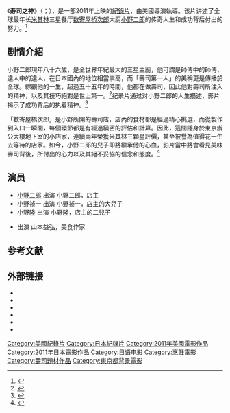 {{noteTA
|G1=Show
|G2=Movie
}}
{{电影信息框
| 中国大陆片名= 寿司之神
| 香港片名 = 小野二郎：壽司夢
| 台湾片名 = 壽司之神
| 片名     = 寿司之神
| 电影原名 = {{lang|ja|二郎は鮨の夢を見る}}
| 图像     = Osdvd_Jiro_Dreams_Of_Sushi.jpg
| 图像说明 = 電影海报
| 导演     = {{link-en|大卫·贾柏|David Gelb}}
| 监制     = 
| 制片     = Kevin Iwashina、Tom Pellegrini
| 编剧     = Brandon Driscoll-Luttringer
| 原著     = 
| 主演     = [[小野二郎|小野二郎]]
| 配乐     = 
| 摄影     = 大卫·贾柏
| 剪辑     = 
| 制片商   = 
| 发行商   = {{link-en|Magnolia Pictures}}
| 上映日期 = {{Film date|2011|6|15|美国|2012|3|9|日本|2011|11|8|台湾}}
| 片长     = 81分钟
| 产地     = {{USA}}
| 语言     = 日語
| 预算     = 
| 票房     = $2,552,478美元<ref name="BoxOfficeMojo">{{cite web | url=http://boxofficemojo.com/movies/?id=jirodreamsofsushi.htm | title=Jiro Dreams of Sushi (2012) | publisher=Box Office Mojo. [[Amazon.com|Amazon.com]] | accessdate=2012-07-10 | language=en | archive-date=2012-05-14 | archive-url=https://web.archive.org/web/20120514153324/http://www.boxofficemojo.com/movies/?id=jirodreamsofsushi.htm | dead-url=no }}</ref>
| 前集     = 
| 续集     = 
}}
《'''寿司之神'''》（{{lang-en|''Jiro Dreams of Sushi''}}；{{lang-ja|二郎は鮨の夢を見る}}），是一部2011年上映的[[紀錄片|紀錄片]]，由美國導演{{link-en|大卫·贾柏|David Gelb}}執導。该片讲述了全球最年长[[米其林指南|米其林]]三星餐厅[[数寄屋桥次郎|数寄屋桥次郎]]大厨[[小野二郎|小野二郎]]的传奇人生和成功背后付出的努力。<ref>{{cite web |url=http://travel.163.com/12/1210/16/8ICIUUQ800063KE8.html |title=走近寿司之神小野二郎 |date=2012-12-10 |accessdate=2014-03-27 |work=网易 |archive-date=2020-11-23 |archive-url=https://web.archive.org/web/20201123172221/https://travel.163.com/12/1210/16/8ICIUUQ800063KE8.html |dead-url=no }}</ref>

== 剧情介紹 ==
小野二郎現年八十六歲，是全世界年紀最大的三星主廚，他可謂是師傅中的師傅、達人中的達人，在日本國內的地位相當崇高，而「壽司第一人」的美稱更是傳播於全球。綜觀他的一生，超過五十五年的時間，他都在做壽司，因此他對壽司所注入的精神，以及其技巧絕對是世上第一。<ref>{{cite web|url=http://app2.atmovies.com.tw/film/fjjp41772925/|title=壽司之神-劇情簡介|date=2011-11-18|accessdate=2014-03-27|work=開眼電影網|archive-date=2020-01-24|archive-url=https://web.archive.org/web/20200124120842/http://app2.atmovies.com.tw/film/fjjp41772925/|dead-url=no}}</ref>纪录片通过对小野二郎的人生描述，影片揭示了成功背后的执着精神。<ref>{{cite web |url=http://news.gmw.cn/newspaper/2014-03/24/content_3061885.htm |title=《寿司之神》一种寿司人的执着精神 |date=2014-03-24 |accessdate=2014-03-27 |work=光明网 |archive-date=2016-03-05 |archive-url=https://web.archive.org/web/20160305041428/http://news.gmw.cn/newspaper/2014-03/24/content_3061885.htm |dead-url=no }}</ref>

「數寄屋橋次郎」是小野所開的壽司店，店內的食材都是經過精心挑選，而從製作到入口一瞬間，每個環節都是有經過縝密的評估和計算。因此，這間隱身於東京辦公大樓地下室的小店家，連續兩年榮獲米其林三顆星評價，甚至被譽為值得花一生去等待的店家。如今，小野二郎的兒子即將繼承他的心血，影片當中將會看見美味壽司背後，所付出的心力以及其絕不妥協的信念和態度。<ref>{{cite web |url=http://www.1905.com/mdb/film/2207942/scenario/|title=寿司之神剧情|accessdate=2014-03-27 |date=2012-02-22|work=1905電影網}}</ref>

== 演员 ==
*[[小野二郎|小野二郎]] 出演 小野二郎，店主
*小野祯一 出演 小野祯一，店主的大兒子
*小野隆 出演 小野隆，店主的二兒子
*{{link-ja|山本益弘|山本益弘}} 出演 山本益弘，美食作家

== 参考文献 ==
{{reflist}}

== 外部链接 ==
* {{Official website|http://www.magpictures.com/jirodreamsofsushi/}} 
* {{douban}}
* {{Mtime|155474}}
* {{IMDb title|1772925|寿司之神}}
* {{AllRovi movie|536232|寿司之神}}
* {{Rotten-tomatoes|jiro_dreams_of_sushi|寿司之神}}

{{DEFAULTSORT:Shousi寿司之神}}
[[Category:美國紀錄片|Category:美國紀錄片]]
[[Category:日本紀錄片|Category:日本紀錄片]]
[[Category:2011年美國電影作品|Category:2011年美國電影作品]]
[[Category:2011年日本電影作品|Category:2011年日本電影作品]]
[[Category:日语电影|Category:日语电影]]
[[Category:烹飪電影|Category:烹飪電影]]
[[Category:壽司題材作品|Category:壽司題材作品]]
[[Category:東京都背景電影|Category:東京都背景電影]]